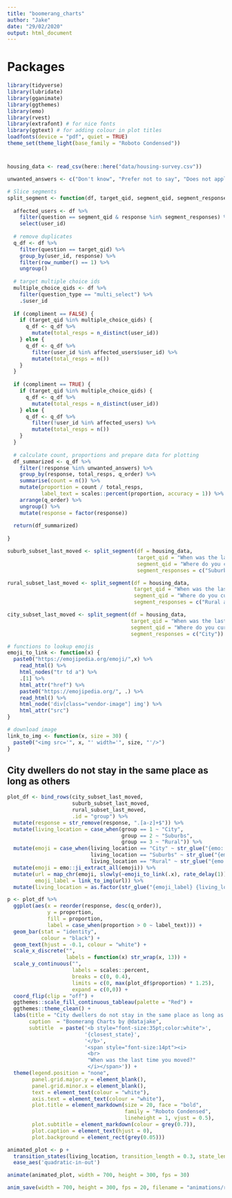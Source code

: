```yaml
---
title: "boomerang_charts"
author: "Jake"
date: "29/02/2020"
output: html_document
---
```


# Packages

```r
library(tidyverse)
library(lubridate)
library(gganimate)
library(ggthemes)
library(emo)
library(rvest)
library(extrafont) # for nice fonts
library(ggtext) # for adding colour in plot titles
loadfonts(device = "pdf", quiet = TRUE)
theme_set(theme_light(base_family = "Roboto Condensed"))
```

# 

```r
housing_data <- read_csv(here::here("data/housing-survey.csv"))

unwanted_answers <- c("Don't know", "Prefer not to say", "Does not apply")
```

```r
# Slice segments
split_segment <- function(df, target_qid, segment_qid, segment_responses, compliment = FALSE){
  
  affected_users <- df %>% 
    filter(question == segment_qid & response %in% segment_responses) %>%
    select(user_id) 
  
  # remove duplicates
  q_df <- df %>% 
    filter(question == target_qid) %>%
    group_by(user_id, response) %>%
    filter(row_number() == 1) %>%
    ungroup() 
  
  # target multiple choice ids
  multiple_choice_qids <- df %>%
    filter(question_type == "multi_select") %>%
    .$user_id
  
  if (compliment == FALSE) {
    if (target_qid %in% multiple_choice_qids) {
      q_df <- q_df %>%
        mutate(total_resps = n_distinct(user_id))
    } else {
      q_df <- q_df %>%
        filter(user_id %in% affected_users$user_id) %>%
        mutate(total_resps = n())
    }
  } 
  
  if (compliment == TRUE) {
    if (target_qid %in% multiple_choice_qids) {
      q_df <- q_df %>%
        mutate(total_resps = n_distinct(user_id))
    } else {
      q_df <- q_df %>%
        filter(!user_id %in% affected_users) %>%
        mutate(total_resps = n())
    }
  } 
  
  # calculate count, proportions and prepare data for plotting
  df_summarized <- q_df %>% 
    filter(!response %in% unwanted_answers) %>%
    group_by(response, total_resps, q_order) %>%
    summarise(count = n()) %>% 
    mutate(proportion = count / total_resps,
           label_text = scales::percent(proportion, accuracy = 1)) %>% 
    arrange(q_order) %>% 
    ungroup() %>%
    mutate(response = factor(response))
  
  return(df_summarized)
  
}
```


```r
suburb_subset_last_moved <- split_segment(df = housing_data,
                                          target_qid = "When was the last time you moved?",
                                          segment_qid = "Where do you currently live?",
                                          segment_responses = c("Suburbs")) 

rural_subset_last_moved <- split_segment(df = housing_data,
                                         target_qid = "When was the last time you moved?",
                                         segment_qid = "Where do you currently live?",
                                         segment_responses = c("Rural area")) 

city_subset_last_moved <- split_segment(df = housing_data,
                                        target_qid = "When was the last time you moved?",
                                        segment_qid = "Where do you currently live?",
                                        segment_responses = c("City"))
```

```r
# functions to lookup emojis
emoji_to_link <- function(x) {
  paste0("https://emojipedia.org/emoji/",x) %>%
    read_html() %>%
    html_nodes("tr td a") %>%
    .[1] %>%
    html_attr("href") %>%
    paste0("https://emojipedia.org/", .) %>%
    read_html() %>%
    html_node('div[class="vendor-image"] img') %>%
    html_attr("src")
}

# download image
link_to_img <- function(x, size = 30) {
  paste0("<img src='", x, "' width='", size, "'/>")
}
```

## City dwellers do not stay in the same place as long as others

```r
plot_df <- bind_rows(city_subset_last_moved, 
                     suburb_subset_last_moved, 
                     rural_subset_last_moved,
                     .id = "group") %>%
  mutate(response = str_remove(response, ".[a-z]+$")) %>%
  mutate(living_location = case_when(group == 1 ~ "City",
                                     group == 2 ~ "Suburbs",
                                     group == 3 ~ "Rural")) %>%
  mutate(emoji = case_when(living_location == "City" ~ str_glue("{emo::ji('office building')}"),
                           living_location == "Suburbs" ~ str_glue("{emo::ji('house')}"),
                           living_location == "Rural" ~ str_glue("{emo::ji('tractor')}"))) %>%
  mutate(emoji = emo::ji_extract_all(emoji)) %>%
  mutate(url = map_chr(emoji, slowly(~emoji_to_link(.x), rate_delay(1))),
         emoji_label = link_to_img(url)) %>%
  mutate(living_location = as.factor(str_glue("{emoji_label} {living_location}")))
```


```r
p <- plot_df %>%
  ggplot(aes(x = reorder(response, desc(q_order)),
             y = proportion,
             fill = proportion,
             label = case_when(proportion > 0 ~ label_text))) +
  geom_bar(stat = "identity", 
           colour = "black") +
  geom_text(hjust = -0.1, colour = "white") +
  scale_x_discrete("", 
                   labels = function(x) str_wrap(x, 13)) +
  scale_y_continuous("", 
                     labels = scales::percent,
                     breaks = c(0, 0.4),
                     limits = c(0, max(plot_df$proportion) * 1.25),
                     expand = c(0,0)) + 
  coord_flip(clip = "off") +
  ggthemes::scale_fill_continuous_tableau(palette = "Red") +
  ggthemes::theme_clean() +
  labs(title = "City dwellers do not stay in the same place as long as others", 
       caption  = "Boomerang Charts by @datajake",
       subtitle  = paste('<b style="font-size:35pt;color:white">',
                         '{closest_state}',
                         '</b>',
                         '<span style="font-size:14pt"><i>
                          <br>
                          "When was the last time you moved?"
                          </i></span>')) +
  theme(legend.position = "none",
        panel.grid.major.y = element_blank(),
        panel.grid.minor.x = element_blank(),
        text = element_text(colour = "white"),
        axis.text = element_text(colour = "white"),
        plot.title = element_markdown(size = 20, face = "bold", 
                                      family = "Roboto Condensed",
                                      lineheight = 1, vjust = 0.5),
        plot.subtitle = element_markdown(colour = grey(0.7)),
        plot.caption = element_text(hjust = 0),
        plot.background = element_rect(grey(0.05)))

animated_plot <- p +
  transition_states(living_location, transition_length = 0.3, state_length = 0.1) +
  ease_aes('quadratic-in-out')

animate(animated_plot, width = 700, height = 300, fps = 30)

anim_save(width = 700, height = 300, fps = 20, filename = "animations/residency_animation.gif")
```
